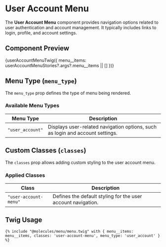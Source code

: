 
<Meta title="Molecules/Menu/User Account Menu Docs" of={userAccountMenuStories} name="User Account Menu Docs" />

# **User Account Menu**

The **User Account Menu** component provides navigation options related to user authentication and account management. It typically includes links to login, profile, and account settings.

## **Component Preview**

<Canvas>
  <Story name="User Account Menu">
    {userAccountMenuTwig({ menu__items: userAccountMenuStories?.args?.menu__items || [] })}
  </Story>
</Canvas>

## **Menu Type (`menu_type`)**

The `menu_type` prop defines the type of menu being rendered.

### **Available Menu Types**
| Menu Type | Description |
|-----------|------------|
| `"user_account"` | Displays user-related navigation options, such as login and account settings. |

## **Custom Classes (`classes`)**

The `classes` prop allows adding custom styling to the user account menu.

### **Applied Classes**
| Class | Description |
|-------|------------|
| `"user-account-menu"` | Defines the default styling for the user account navigation. |

## **Twig Usage**
```twig
{% include "@molecules/menu/menu.twig" with { menu__items: menu__items, classes: 'user-account-menu', menu_type: 'user_account' } %}
